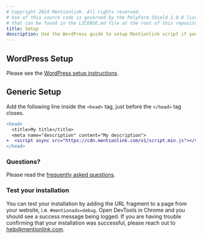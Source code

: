 ```yaml
---
# Copyright 2024 Mentionlink. All rights reserved.
# Use of this source code is governed by the PolyForm Shield 1.0.0 license
# that can be found in the LICENSE.md file at the root of this repository.
title: Setup
description: Use the WordPress guide to setup Mentionlink script if you run a WordPress site, otherwise use the generic guide.
---
```


## WordPress Setup

Please see the [WordPress setup instructions](/setup/wordpress/).

## Generic Setup

Add the following line inside the `<head>` tag, just before the `</head>` tag closes.

```diff lang="html"
<head>
  <title>My title</title>
  <meta name="description" content="My description">
+  <script async src="https://cdn.mentionlink.com/v1/script.min.js"></script>
</head>
```

### Questions?

Please read the [frequently asked questions](/faq/).

### Test your installation

You can test your installation by adding the URL fragment to a page from your website, i.e. `#mentionads=debug`.
Open DevTools in Chrome and you should see a success message being logged.
If you are having trouble confirming that your installation was successful, please reach out to [help@mentionlink.com](mailto:help@mentionlink.com).